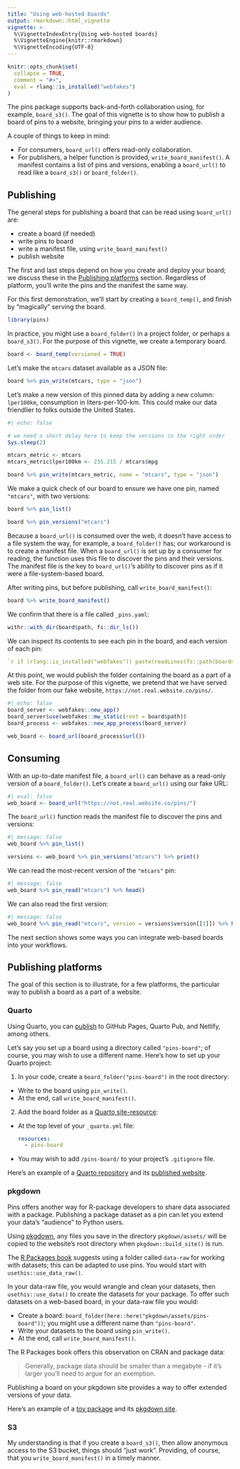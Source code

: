 ```yaml
---
title: "Using web-hosted boards"
output: rmarkdown::html_vignette
vignette: >
  %\VignetteIndexEntry{Using web-hosted boards}
  %\VignetteEngine{knitr::rmarkdown}
  %\VignetteEncoding{UTF-8}
---
```


```r
knitr::opts_chunk$set(
  collapse = TRUE,
  comment = "#>",
  eval = rlang::is_installed("webfakes")
)
```

The pins package supports back-and-forth collaboration using, for example, `board_s3()`.
The goal of this vignette is to show how to publish a board of pins to a website, bringing your pins to a wider audience.

A couple of things to keep in mind:

 - For consumers, `board_url()` offers read-only collaboration.
 - For publishers, a helper function is provided, `write_board_manifest()`.
   A manifest contains a list of pins and versions, enabling
   a `board_url()` to read like a `board_s3()` or `board_folder()`.

## Publishing

The general steps for publishing a board that can be read using `board_url()` are:

 - create a board (if needed)
 - write pins to board
 - write a manifest file, using `write_board_manifest()`
 - publish website

The first and last steps depend on how you create and deploy your board; we discuss these in the [Publishing platforms] section. Regardless of platform, you'll write the pins and the manifest the same way.

For this first demonstration, we'll start by creating a `board_temp()`, and finish by "magically" serving the board.

```r
library(pins)
```

In practice, you might use a `board_folder()` in a project folder, or perhaps a `board_s3()`.
For the purpose of this vignette, we create a temporary board.

```r
board <- board_temp(versioned = TRUE)
```

Let's make the `mtcars` dataset available as a JSON file:

```r
board %>% pin_write(mtcars, type = "json")
```

Let's make a new version of this pinned data by adding a new column: `lper100km`, consumption in liters-per-100-km.
This could make our data friendlier to folks outside the United States.


```r
#| echo: false

# we need a short delay here to keep the versions in the right order
Sys.sleep(2)
```

```r
mtcars_metric <- mtcars
mtcars_metric$lper100km <- 235.215 / mtcars$mpg

board %>% pin_write(mtcars_metric, name = "mtcars", type = "json")
```

We make a quick check of our board to ensure we have one pin, named `"mtcars"`, with two versions:

```r
board %>% pin_list()

board %>% pin_versions("mtcars")
```

Because a `board_url()` is consumed over the web, it doesn't have access to a file system the way, for example, a `board_folder()` has; our workaround is to create a manifest file.
When a `board_url()` is set up by a consumer for reading, the function uses this file to discover the pins and their versions.
The manifest file is the key to `board_url()`'s ability to discover pins as if it were a file-system-based board.
 
After writing pins, but before publishing, call `write_board_manifest()`:

```r
board %>% write_board_manifest()
```

We confirm that there is a file called `_pins.yaml`:

```r
withr::with_dir(board$path, fs::dir_ls())
```

We can inspect its contents to see each pin in the board, and each version of each pin:

```yaml
`r if (rlang::is_installed("webfakes")) paste(readLines(fs::path(board$path, "_pins.yaml")), collapse = "\n")`
```

At this point, we would publish the folder containing the board as a part of a web site.
For the purpose of this vignette, we pretend that we have served the folder from our fake website, `https://not.real.website.co/pins/`.

```r
#| echo: false
board_server <- webfakes::new_app()
board_server$use(webfakes::mw_static(root = board$path))
board_process <- webfakes::new_app_process(board_server)

web_board <- board_url(board_process$url())
```

## Consuming

With an up-to-date manifest file, a `board_url()` can behave as a read-only version of a `board_folder()`.
Let's create a `board_url()` using our fake URL:

```r
#| eval: false
web_board <- board_url("https://not.real.website.co/pins/")
```

The `board_url()` function reads the manifest file to discover the pins and versions:

```r
#| message: false
web_board %>% pin_list()

versions <- web_board %>% pin_versions("mtcars") %>% print()
```

We can read the most-recent version of the `"mtcars"` pin:

```r
#| message: false
web_board %>% pin_read("mtcars") %>% head()
```

We can also read the first version:

```r
#| message: false
web_board %>% pin_read("mtcars", version = versions$version[[1]]) %>% head()
```

The next section shows some ways you can integrate web-based boards into your workflows.

## Publishing platforms

The goal of this section is to illustrate, for a few platforms, the particular way to publish a board as a part of a website.

### Quarto

Using Quarto, you can [publish](https://quarto.org/docs/publishing/) to GitHub Pages, Quarto Pub, and Netlify, among others.

Let's say you set up a board using a directory called `"pins-board"`; of course, you may wish to use a different name.
Here's how to set up your Quarto project:

1. In your code, create a `board_folder("pins-board")` in the root directory:
  - Write to the board using `pin_write()`.
  - At the end, call `write_board_manifest()`.

2. Add the board folder as a [Quarto site-resource](https://quarto.org/docs/websites/website-tools.html#site-resources):

  - At the top level of your `_quarto.yml` file:
  
    ```yml
    resources:
      - pins-board
    ```

  - You may wish to add `/pins-board/` to your project's `.gitignore` file.

Here's an example of a [Quarto repository](https://github.com/ijlyttle/quarto-pins) and its [published website](https://ijlyttle.github.io/quarto-pins/).

### pkgdown

Pins offers another way for R-package developers to share data associated with a package. 
Publishing a package dataset as a pin can let you extend your data's "audience" to Python users.

Using [pkgdown](https://pkgdown.r-lib.org/articles/customise.html#additional-html-and-files), any files you save in the directory `pkgdown/assets/` will be copied to the website's root directory when `pkgdown::build_site()` is run.

The [R Packages book](https://r-pkgs.org/data.html#sec-data-data-raw) suggests using a folder called `data-raw` for working with datasets; this can be adapted to use pins. You would start with `usethis::use_data_raw()`.

In your data-raw file, you would wrangle and clean your datasets, then `usethis::use_data()` to create the datasets for your package.
To offer such datasets on a web-based board, in your data-raw file you would:

  - Create a board: `board_folder(here::here("pkgdown/assets/pins-board"))`; you might use a different name than `"pins-board"`.
  - Write your datasets to the board using `pin_write()`.
  - At the end, call `write_board_manifest()`.

The R Packages book offers this observation on CRAN and package data:

> Generally, package data should be smaller than a megabyte - if it’s larger you’ll need to argue for an exemption.

Publishing a board on your pkgdown site provides a way to offer extended versions of your data.

Here's an example of a [toy package](https://github.com/ijlyttle/pkgpins) and its [pkgdown site](https://ijlyttle.github.io/pkgpins/).

### S3

My understanding is that if you create a `board_s3()`, then allow anonymous access to the S3 bucket, things should "just work". Providing, of course, that you `write_board_manifest()` in a timely manner.

